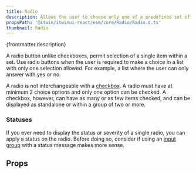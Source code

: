 ```yaml
---
title: Radio
description: Allows the user to choose only one of a predefined set of mutually exclusive options.
propsPath: '@itwin/itwinui-react/esm/core/Radio/Radio.d.ts'
thumbnail: Radio
---
```



<p>{frontmatter.description}</p>

<LiveExample src='Radio.main.tsx' truncate={false}>
  <AllExamples.RadioMainExample client:load />
</LiveExample>

A radio button unlike checkboxes, permit selection of a single item within a set. Use radio buttons when the user is required to make a choice in a list with only one selection allowed. For example, a list where the user can only answer with yes or no.

A radio is not interchangeable with a [checkbox](checkbox). A radio must have at minimum 2 choice options and only one option can be checked. A checkbox, however, can have as many or as few items checked, and can be displayed as standalone or within a group of two or more.

### Statuses

If you ever need to display the status or severity of a single radio, you can apply a status on the radio. Before doing so, consider if using an [input group](inputgroup) with a status message makes more sense.

<LiveExample src='Radio.statuses.tsx'>
  <AllExamples.RadioStatusesExample client:load />
</LiveExample>

## Props

<PropsTable path={frontmatter.propsPath} />
